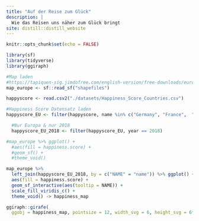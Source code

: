 ```yaml
---
title: "Auf der Reise zum Glück"
description: |
  Wie das Reisen uns näher zum Glück bringt
site: distill::distill_website
---
```


```r
knitr::opts_chunk$set(echo = FALSE)

library(sf)
library(tidyverse)
library(ggiraph)

```

```r
#Map laden
#https://tapiquen-sig.jimdofree.com/english-version/free-downloads/europe/
map_europe <- sf::read_sf("shapefiles")

happyscore <- read.csv2("./datasets/Happiness_Score_Countries.csv")

#Happiness Score Datensatz laden
happyscore_EU <- filter(happyscore, name %in% c("Germany", "France",  "United Kingdom", "Spain", "Italy", "Poland", "Sweden", "Netherlands", "Finland", "Czech Republic", "Norway", "Austria", "Switzerland", "Hungary", "Denmark", "Romania", "Portugal", "Belgium", "Ireland", "Slovakia", "Greece", "Estonia", "Croatia", "Slovenia", "Bulgaria", "Lithuania", "Latvia", "Cyprus", "Luxembourg", "Malta", "Russia", "Turkey", "Ukraine", "Kazakhstan", "Azerbaijan", "Belarus", "Serbia", "Moldova", "Georgia", "Bosnia And Herzegovina", "Armenia", "Albania", "Latvia", "Montenegro", "Iceland", "Andorra", "Faroe Islands", "Monaco", "Liechtenstein", "San Marino", "Vatican City"))

  #Nur Europa & nur 2018
  happyscore_EU_2018 <- filter(happyscore_EU, year == 2018)

```

```r

#map_europe %>% ggplot() +
  #aes(fill = happiness.score) +
  #geom_sf() +
  #theme_void()

map_europe %>%
  left_join(happyscore_EU_2018, by = c("NAME" = "name")) %>% ggplot() +
  aes(fill = happiness.score) +
  geom_sf_interactive(aes(tooltip = NAME)) +
  scale_fill_viridis_c() +
  theme_void() -> happiness_map

ggiraph::girafe(
  ggobj = happiness_map, pointsize = 12, width_svg = 6, height_svg = 6*0.618)

```

